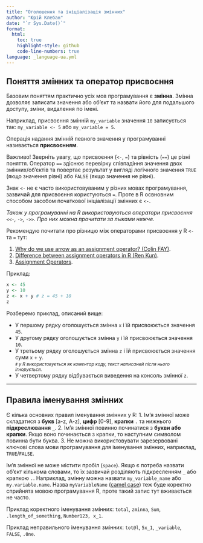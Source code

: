```yaml
---
title: "Оголошення та ініціалізація змінних"
author: "Юрій Клебан"
date: "`r Sys.Date()`"
format:
  html:
    toc: true
    highlight-style: github
    code-line-numbers: true
language: _language-ua.yml 
---
```


## Поняття змінних та оператор присвоєння 

Базовим поняттям практично усіх мов програмування є **змінна**. Змінна дозволяє записати значення або об'єкт та назвати його для подальшого доступу, зміни, видалення по імені.

Наприклад, присвоєння змінній `my_variable` значення `10` записується так: `my_variable <- 5` або `my_variable = 5`.

Операція надання змінній певного значення у програмуванні називається **присвоєнням**.

:::{.callout-important}
Важливо! Зверніть увагу, що присвоєння (`<-`, `=`) та рівність (`==`) це різні поняття. Оператор `==` здіснює перевірку співпадіння значення двох змінних/об'єктів та повертає результат у вигляді логічного значення `TRUE` (якщо значення рівні) або `FALSE` (якщо значення не рівні).
:::

Знак `<-` не є часто використовуваним у різних мовах програмування, зазвичай для присвоєння користуються `=`. Проте в R освновним способом засобом початкової ініціалізації змінних є `<-`.

_Також у програмуванні на R використовуються оператори присвоєння `<<-`, `->`, `->>`. Про них можна прочитати за лыками нижче._

:::{.callout-tip}
 Рекомендую почитати про різницю між операторами присвоєння у R <code>&lt;-</code> та <code>=</code> тут:

 1. [Why do we use arrow as an assignment operator? (Colin FAY)](https://colinfay.me/r-assignment/).
 2. [Difference between assignment operators in R (Ren Kun)](https://renkun.me/2014/01/28/difference-between-assignment-operators-in-r/).
 3. [Assignment Operators](https://stat.ethz.ch/R-manual/R-devel/library/base/html/assignOps.html).
:::

Приклад:

```r
x <- 45
y <- 10
z <- x + y # z = 45 + 10
z
```

Розберемо приклад, описаний вище:

* У першому рядку оголошується змінна `x` і їй присвоюється значення `45`.
* У другому рядку оголошується змінна `y` і їй присвоюється значення `10`.
* У третьому рядку оголошується змінна `z` і їй присвоюється значення суми `x` + `y`. <br>
<small><i>`#` у R використовується як коментар коду, текст написаний після нього ігнорується.</i></small>
* У четвертому рядку відбувається виведення на консоль змінної `z`.

---

## Правила іменування змінних

Є кілька основних правил іменування змінних у R:
1. Ім'я змінної може складатися з **букв** [a-z, A-z], **цифр** [0-9], **крапки** `.` та нижнього **підкреслювання** `_`.
2. Ім'я змінної повинно починатися з **букви або крапки**. Якщо воно починається з крапки, то наступним символом повинна бути буква.
3. Не можна використовувати зарезервовані ключові слова мови програмування для іменування змінних, наприклад, `TRUE`/`FALSE`.

Ім'я змінної не може містити пробіл (`space`). Якщо є потреба назвати об'єкт кількома словами, то їх зазвичай розділяють підкресленням `_` або крапкою `.`. Наприклад, змінну можна назвати `my_variable_name` або `my.variable.name`. Назва `myVariableName` ([camel case](https://en.wikipedia.org/wiki/Camel_case)) теж буде коректно сприйнята мовою програмування R, проте такий запис тут вживається не часто.

<span class="text-success">Приклад коректного іменування змінних:</span> `total`, `zminna`, `Sum`, `.length_of_something`, `Number123, x_1`.

<span class="text-danger">Приклад неправильного іменування змінних:</span> `tot@l`, `5x_1`, `_variable`, `FALSE`, `.0ne`.

